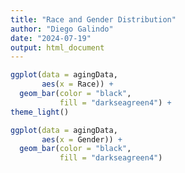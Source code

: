 ```yaml
---
title: "Race and Gender Distribution"
author: "Diego Galindo"
date: "2024-07-19"
output: html_document
---
```


```r
ggplot(data = agingData,
       aes(x = Race)) +
  geom_bar(color = "black",
           fill = "darkseagreen4") + 
theme_light()
```


```r
ggplot(data = agingData,
       aes(x = Gender)) +
  geom_bar(color = "black",
           fill = "darkseagreen4")
```